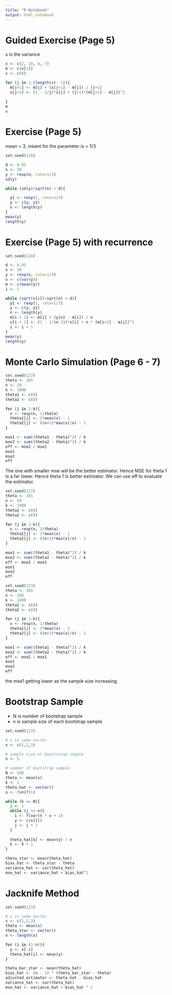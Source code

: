 ```yaml
---
title: "R Notebook"
output: html_notebook
---
```


# Guided Exercise (Page 5)
s is the variance
```r
x <- c(2, 10, 4, 7)
m <- c(x[1])
s <- c(0)

for (j in 1:(length(x)- 1)){
  m[j+1] <- m[j] + (x[j+1] - m[j]) / (j+1)
  s[j+1] <- (1 - 1/j)*s[j] + (j+1)*(m[j+1] - m[j])^2
  
}
m
s
```

# Exercise (Page 5)
mean = 3, meant for the parameter is = 1/3
```r
set.seed(128)

d <- 0.05
n <- 30
y <- rexp(n, rate=1/3)
sd(y)

while (sd(y)/sqrt(n) > d){

  y1 <- rexp(1, rate=1/3)
  y <- c(y, y1)
  n <- length(y)
}
mean(y)
length(y)
```

# Exercise (Page 5) with recurrence
```r
set.seed(128)

d <- 0.05
n <- 30
y <- rexp(n, rate=1/3)
v <- c(var(y))
m <- c(mean(y))
i <- 1

while (sqrt(v[i])/sqrt(n) > d){
  y1 <- rexp(1, rate=1/3)
  y <- c(y, y1)
  n <- length(y)
  m[i + 1] <- m[i] + (y[n] - m[i]) / n
  v[i + 1] <- (1 - 1/(n-1))*v[i] + n * (m[i+1] - m[i])^2
  i <- i + 1
}
mean(y)
length(y)
```

# Monte Carlo Simulation (Page 6 - 7)
```r
set.seed(123)
theta <- 365
n <- 20
k <- 1000
theta1 <- c(0)
theta2 <- c(0)

for (j in 1:k){
  x <- rexp(n, 1/theta)
  theta1[j] <- 2*mean(x) - 1
  theta2[j] <- ((n+1)*max(x)/n) - 1
}

mse1 <- sum((theta1 - theta)^2) / k
mse2 <- sum((theta2 - theta)^2) / k
eff <- mse2 / mse1
mse1
mse2
eff
```
The one with smaller mse will be the better estimator. Hence MSE for theta 1 is a far lower. Hence theta 1 is better estimator. We can use eff to evaluate the estimator.
```r
set.seed(123)
theta <- 365
n <- 50
k <- 1000
theta1 <- c(0)
theta2 <- c(0)

for (j in 1:k){
  x <- rexp(n, 1/theta)
  theta1[j] <- 2*mean(x) - 1
  theta2[j] <- ((n+1)*max(x)/n) - 1
}

mse1 <- sum((theta1 - theta)^2) / k
mse2 <- sum((theta2 - theta)^2) / k
eff <- mse2 / mse1
mse1
mse2
eff
```
```r
set.seed(123)
theta <- 365
n <- 100
k <- 1000
theta1 <- c(0)
theta2 <- c(0)

for (j in 1:k){
  x <- rexp(n, 1/theta)
  theta1[j] <- 2*mean(x) - 1
  theta2[j] <- ((n+1)*max(x)/n) - 1
}

mse1 <- sum((theta1 - theta)^2) / k
mse2 <- sum((theta2 - theta)^2) / k
eff <- mse2 / mse1
mse1
mse2
eff
```
the mse1 getting lower as the sample size increasing.


# Bootstrap Sample
- N is number of bootstrap sample
- n is sample size of each bootstrap sample
```r
set.seed(123)

# x is some vector
x <- c(1,2,3)

# sample size of booststrap sample
n <- 5

# number of bootstrap sample
N <- 100
theta <- mean(x) 
k <- 1
theta_hat <- vector()
u <- runif(1)

while (k <= N){
  j <- 1
  while (j <= n){
    i <- floor(n * u + 1)
    y <- c(x[i])
    j <- j + 1
  }
  
  theta_hat[k] <- mean(y) / n
  k <- k + 1
}

theta_star <- mean(theta_hat)
bias_hat <- theta_star - theta
variance_hat <- var(theta_hat)
mse_hat <- variance_hat + bias_hat^2
```

# Jacknife Method
```r
set.seed(123)

# x is some vector
x <- c(1,2,3)
theta <- mean(x)
theta_star <- vector()
n <- length(x)

for (i in (1:n)){
  y <- x[-i]
  theta_hat[i] <- mean(y)
}

theta_bar_star <- mean(theta_hat)
bias_hat <- (n - 1) * (theta_bar_star - theta)
adjusted_estimator <- theta_hat - bias_hat
variance_hat <- var(theta_hat)
mse_hat <- variance_hat + bias_hat ^ 2
```


